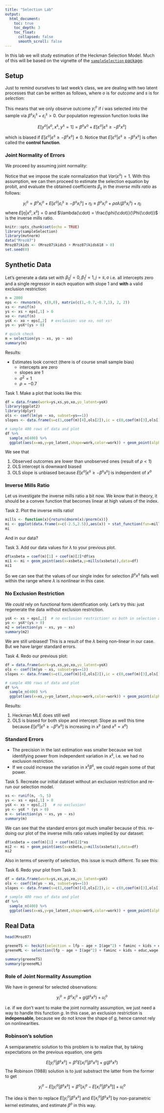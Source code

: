 ```yaml
---
title: "Selection Lab"
output:
  html_document:
    toc: true
    toc_depth: 3
    toc_float:
      collapsed: false
      smooth_scroll: false
---
```


In this lab we will study estimation of the Heckman Selection Model. Much of this will be based on the vignette of the [`sampleSelection` package](https://www.jstatsoft.org/article/view/v027i07/v27i07.pdf).

## Setup 

Just to remind ourselves to last week's class, we are dealing with two latent processes that can be written as follows, where $o$ is for *outcome* and $s$ is for *selection*:

\begin{align}
y_i^s &= \begin{cases}
0 & \text{if }\beta^s x_i^s + \varepsilon_i^s < 0 \\
1 & \text{else.}
\end{cases} \\
y_i^o &= \begin{cases}
0 & \text{if }y_i^s = 0 \\
\beta^o x_i^o + \varepsilon_i^o & \text{else.}
\end{cases}
\end{align}

This means that we only observe outcome $y_i^o$ if $i$ was selected into the sample via $\beta^s x_i^s + \varepsilon_i^s > 0$. Our population regression function looks like

$$
E[y^o | x^o,x^s,y^s=1] = \beta^o x^o + E[\varepsilon^o | \varepsilon^s \geq - \beta^s x^s]
$$

which is biased if $E[\varepsilon^o | \varepsilon^s \geq - \beta^s x^s] \neq 0$. Notice that $E[\varepsilon^o | \varepsilon^s \geq - \beta^s x^s]$ is often called the **control function**. 

### Joint Normality of Errors

We proceed by assuming joint normality:

\begin{equation}
\left[ \begin{array}{c} \varepsilon^s \\ \varepsilon^o \end{array} \right] \sim 
N \left( \left[ \begin{array}{c} 0 \\ 0 \end{array} \right] , \left[ \begin{array}{cc} 1 & \rho \\ \rho & \sigma^2 \end{array} \right]\right)
\end{equation}

Notice that we impose the scale normalization that $Var(\varepsilon^s) = 1$. With this assumption, we can then proceed to estimate the selection equation by probit, and evaluate the obtained coefficients $\beta_s$ in the *inverse mills ratio* as follows:

$$
y_i^o = \beta^o x_i^o + E[\varepsilon^o | \varepsilon_i^s \geq - \beta^s x_i^s] + \eta_i \equiv \beta^o x_i^o + \rho \sigma \lambda(\beta^s x_i^s) + \eta_i
$$
where $E[\eta|x^o,x^s]=0$ and $\lambda(\cdot) = \frac{\phi(\cdot)}{\Phi(\cdot)}$ is the inverse mills ratio.

```r
knitr::opts_chunk$set(echo = TRUE)
library(sampleSelection)
library(mvtnorm)
data("Mroz87")
Mroz87$kids <- (Mroz87$kids5 + Mroz87$kids618 > 0)
set.seed(0)
```

## Synthetic Data

Let's generate a data set with $\beta_0^j=0,\beta_1^j=1,j=s,o$ i.e. all intercepts zero and a single regressor in each equation with slope 1 and **with** a valid exclusion restriction:

```r
n = 2000
eps <- rmvnorm(n, c(0,0), matrix(c(1,-0.7,-0.7,1), 2, 2))
xs <- runif(n)
ys <- xs + eps[,1] > 0
xo <- runif(n)
yoX <- xo + eps[,2]  # exclusion: use xo, not xs!
yo <- yoX*(ys > 0)

# quick check
m = selection(ys ~ xs, yo ~ xo)
summary(m)
```

Results:

* Estimates look correct (there is of course small sample bias)
  * intercepts are zero
  * slopes are 1
  * $\sigma^2=1$
  * $\rho = -0.7$

<span class="btn btn-success btn-xs ">Task 1. </span> Make a plot that looks like this:

```r
df = data.frame(work=ys,xs,yo,xo,yo_latent=yoX)
library(ggplot2)
library(dplyr)
ols <- coef(lm(yo ~ xo, subset=ys==1))
slopes <- data.frame(s=c(1,coef(m)[4],ols[2]),ic = c(0,coef(m)[3],ols[1]),model=c("truth","Heckman","OLS_observed"))

# sample 400 rows of data and plot
df %>% 
  sample_n(400) %>% 
  ggplot(aes(x=xo,y=yo_latent,shape=work,color=work)) + geom_point(alpha=0.8) + scale_shape_discrete(solid=F) + geom_abline(data=slopes,mapping=aes(slope=s,intercept=ic,linetype=model)) + theme_bw() 
```

We see that

1. Observed outcomes are lower than unobserved ones (result of $\rho <1$)
1. OLS intercept is downward biased
1. OLS slope is unbiased because $E[\varepsilon^o | \varepsilon^s \geq - \beta^s x^s]$ is independent of $x^o$

### Inverse Mills Ratio

Let us investigate the inverse mills ratio a bit now. We know that in theory, it should be a convex function that becomes linear at high values of the index. 

<span class="btn btn-success btn-xs ">Task 2. </span> Plot the inverse mills ratio!

```r
mills <- function(x){return(dnorm(x)/pnorm(x))}
mi <- ggplot(data.frame(x=c(-2.5,2.5)),aes(x)) + stat_function(fun=mills,geom="line") + labs("title"="Inverse Mill's ratio") + theme_bw() 
mi
```

And in our data? 

<span class="btn btn-success btn-xs ">Task 3. </span> Add our data values for $\lambda$ to your previous plot.

```r
df$xsbeta = coef(m)[1] + coef(m)[2]*df$xs
mi1 <- mi + geom_point(aes(x=xsbeta,y=mills(xsbeta)),data=df)
mi1
```

So we can see that the values of our single index for selection $\beta^s x^s$ falls well within the range where $\lambda$ is nonlinear in this case.

### No Exclusion Restriction

We *could* rely on functional form identification only. Let's try this: just regenerate the data without exclusion restriction.

```r
yoX <- xs + eps[,2]  # no exclusion restriction! xs both in selection and outcome!
yo <- yoX*(ys > 0)
m2 = selection(ys ~ xs, yo ~ xs)
summary(m2)
```

We are still unbiased! This is a result of the $\lambda$ being non-linear in our case. But we have larger standard errors. 

<span class="btn btn-success btn-xs ">Task 4. </span> Redo our previous plot:


```r
df = data.frame(work=ys,xs,yo,xo,yo_latent=yoX)
ols <- coef(lm(yo ~ xs, subset=ys==1))
slopes <- data.frame(s=c(1,coef(m)[4],ols[2]),ic = c(0,coef(m)[3],ols[1]),model=c("truth","Heckman","OLS_observed"))

# sample 400 rows of data and plot
df %>% 
  sample_n(400) %>% 
  ggplot(aes(x=xs,y=yo_latent,shape=work,color=work)) + geom_point(alpha=0.8) + scale_shape_discrete(solid=F) + geom_abline(data=slopes,mapping=aes(slope=s,intercept=ic,linetype=model)) + theme_bw() + labs("title"="No Exclusion Restriction")
```

Results:

1. Heckman MLE does still well
1. OLS is biased for both slope and intercept: Slope as well this time because $E[\varepsilon^o | \varepsilon^s \geq - \beta^s x^s]$ is increasing in $x^s$ (and $x^s=x^o$)

### Standard Errors

* The precision in the last estimation was smaller because we lost identifying power from independent variation in $x^s$, i.e. we had no exclusion restriction.
* If we could increase the variation in $x^s \beta^s$, we could regain some of that power.

<span class="btn btn-success btn-xs ">Task 5. </span> Recreate our initial dataset without an exclusion restriction and re-run our selection model.


```r
xs <- runif(n, -5, 5)
ys <- xs + eps[,1] > 0
yoX <- xs + eps[,2]   # no exclusion!
yo <- yoX * (ys > 0)
m <- selection(ys ~ xs, yo ~ xs)
summary(m)
```

We can see that the standard errors got much smaller because of this. re-doing our plot of the inverse mills ratio values implied by our dataset:

```r
df$xsbeta = coef(m)[1] + coef(m)[2]*xs
mi2 <- mi + geom_point(aes(x=xsbeta,y=mills(xsbeta)),data=df)
mi2
```

Also in terms of severity of selection, this issue is much differnt. To see this: 

<span class="btn btn-success btn-xs ">Task 6. </span> Redo your plot from Task 3.


```r
df = data.frame(work=ys,xs,yo,xo,yo_latent=yoX)
ols <- coef(lm(yo ~ xs, subset=ys==1))
slopes <- data.frame(s=c(1,coef(m)[4],ols[2]),ic = c(0,coef(m)[3],ols[1]),model=c("truth","Heckman","OLS_observed"))

# sample 400 rows of data and plot
df %>% 
  sample_n(400) %>% 
  ggplot(aes(x=xs,y=yo_latent,shape=work,color=work)) + geom_point(alpha=0.8) + scale_shape_discrete(solid=F) + geom_abline(data=slopes,mapping=aes(slope=s,intercept=ic,linetype=model)) + theme_bw() + labs("title"="No Exclusion Restriction - But high variability in selection index")
```

## Real Data

```r
head(Mroz87)
```


```r
greeneTS <- heckit(selection = lfp ~ age + I(age^2) + faminc + kids + educ,outcome= wage ~ exper + I(exper^2) + educ + city, data = Mroz87)
greeneML <- selection(lfp ~ age + I(age^2) + faminc + kids + educ,wage ~ exper + I(exper^2) + educ + city, data = Mroz87,maxMethod = "BHHH", iterlim = 500)

summary(greeneTS)
summary(greeneML)
```


### Role of Joint Normality Assumption

We have in general for selected observations:

$$
y_i^o = \beta^o x_i^o + g(\beta^s x^s) + u_i^o
$$

i.e. if we don't want to make the joint normality assumption, we just need a way to handle this function $g$. In this case, an exclusion restriction is **indepensable**, because we do not know the shape of $g$, hence cannot rely on nonlinearities.

### Robinson's solution

A semiparametric solution to this problem is to realize that, by taking expectations on the previous equation, one gets

$$
E[y_i^o|\beta^s x^s] = \beta^o E[x_i^o |\beta^s x^s] + g(\beta^s x^s) 
$$
The Robinson (1988) solution is to just substract the latter from the former to get

$$
y_i^o - E[y_i^o|\beta^s x^s] = \beta^o [x_i^o - E[x_i^o |\beta^s x^s] ] + u_i^o
$$

The idea is then to replace $E[y_i^o|\beta^s x^s]$ and $E[x_i^o|\beta^s x^s]$ by non-parametric kernel estimates, and estimate $\beta^o$ in this way.